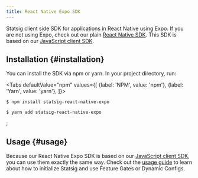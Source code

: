 ```yaml
---
title: React Native Expo SDK
---
```



Statsig client side SDK for applications in React Native using Expo. If you are not using Expo, check out our plain [React Native SDK](./reactNativeSDK). This SDK is based on our [JavaScript client SDK](https://github.com/statsig-io/js-client).

## Installation {#installation}

You can install the SDK via npm or yarn. In your project directory, run:

<Tabs
  defaultValue="npm"
  values={[
    {label: 'NPM', value: 'npm'},
    {label: 'Yarn', value: 'yarn'},
  ]}>
  <TabItem value="npm">

```shell
$ npm install statsig-react-native-expo
```

  </TabItem>
  <TabItem value="yarn">

```shell
$ yarn add statsig-react-native-expo
```

  </TabItem>
</Tabs>;

## Usage {#usage}

Because our React Native Expo SDK is based on our [JavaScript client SDK](./jsClientSDK), you can use them exactly the same way. Check out the [usage guide](./jsClientSDK#step-3---initialize-the-sdk) to learn about how to initialize Statsig and use Feature Gates or Dynamic Configs.
